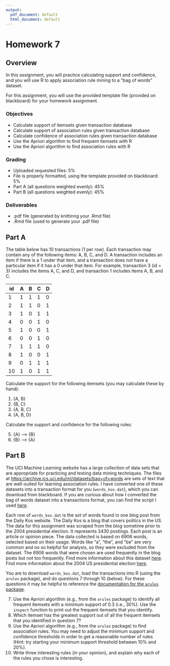 ```yaml
---
output:
  pdf_document: default
  html_document: default
---
```


# Homework 7

## Overview

In this assignment, you will practice calculating support and confidence,
and you will use R to apply association rule mining to a "bag of words" dataset.

For this assignment, you will use the provided template file (provided on blackboard) for your homework assignment.

### Objectives

- Calculate support of itemsets given transaction database
- Calculate support of association rules given transaction database
- Calculate confidence of association rules given transaction database
- Use the Apriori algorithm to find frequent itemsets with R
- Use the Apriori algorithm to find association rules with R

### Grading

- Uploaded requested files: 5%
- File is properly formatted, using the template provided on blackboard: 5%
- Part A (all questions weighted evenly): 45%
- Part B (all questions weighted evenly): 45%

### Deliverables

- .pdf file (generated by knittinng your .Rmd file)
- .Rmd file (used to generate your .pdf file)

## Part A

The table below has 10 transactions (1 per row).
Each transaction may contain any of the following items: A, B, C, and D.
A transaction includes an item if there is a 1 under that item, and a transaction does not have a particular item if it has a 0 under that item.
For example, transaction 3 (id = 3) includes the items A, C, and D, and transaction 1 includes items A, B, and C.

| id | A | B | C | D |
| --- | --- | --- | --- | --- |
| 1 | 1 | 1 | 1 | 0 |
| 2 | 1 | 1 | 0 | 1 |
| 3 | 1 | 0 | 1 | 1 |
| 4 | 0 | 0 | 1 | 0 |
| 5 | 1 | 0 | 0 | 1 |
| 6 | 0 | 0 | 1 | 0 |
| 7 | 1 | 1 | 1 | 0 |
| 8 | 1 | 0 | 0 | 1 |
| 9 | 0 | 1 | 1 | 1 |
| 10 | 1 | 0 | 1 | 1 |

Calculate the support for the following itemsets (you may calculate these by hand):

1. {A, B}
2. {B, C}
3. {A, B, C}
4. {A, B, D}

Calculate the support and confidence for the following rules:

5. {A} --> {B}
6. {B} --> {A}

## Part B

The UCI Machine Learning website has a large collection of data sets that are appropriate for practicing and testing data mining techniques.
The files at <https://archive.ics.uci.edu/ml/datasets/bag+of+words> are sets of text that are well-suited for learning association rules.
I have converted one of these datasets into a transaction format for you (`words_kos.dat`), which you can download from blackboard.
If you are curious about how I converted the bag of words dataset into a transactions format, you can find the script I used [here](https://github.com/amlalejini/gvsu-cis635-2022f/blob/main/homework/homework-07/to_transactions.py).

Each row of `words_kos.dat` is the _set_ of words found in one blog post from the Daily Kos website.
The Daily Kos is a blog that covers politics in the US.
The data for this assignment was scraped from the blog sometime prior to the 2004 presidential election.
It represents 3430 postings.
Each post is an article or opinion piece.
The data collected is based on 6906 words, selected based on their usage.
Words like "a", "the", and "be" are very common and no so helpful for analysis, so they were excluded from the dataset.
The 6906 words that were chosen are used frequently in the blog posts but not too frequently.
Find more information about this dataset [here](https://archive.ics.uci.edu/ml/datasets/bag+of+words).
Find more information about the 2004 US presidential election [here](https://en.wikipedia.org/wiki/2004_United_States_presidential_election).

You are to download `words_kos.dat`, load the transactions into R (using the `arules` package), and do questions 7 through 10 (below).
For these questions it may be helpful to reference the [documentation for the `arules` package](https://cran.r-project.org/web/packages/arules/).

7. Use the Apriori algorithm (e.g., from the `arules` package) to identify all frequent itemsets with a minimum support of 0.3 (i.e., 30%). Use the `inspect` function to print out the frequent itemsets that you identify.
8. Which itemset has the greatest support out of all the frequent itemsets that you identified in question 7?
9. Use the Apriori algorithm (e.g., from the `arules` package) to find association rules. You may need to adjust the minimum support and confidence thresholds in order to get a reasonable number of rules (Hint: try starting your minimum support threshold between 10% and 20%).
10. Write three interesting rules (in your opinion), and explain why each of the rules you chose is interesting.
